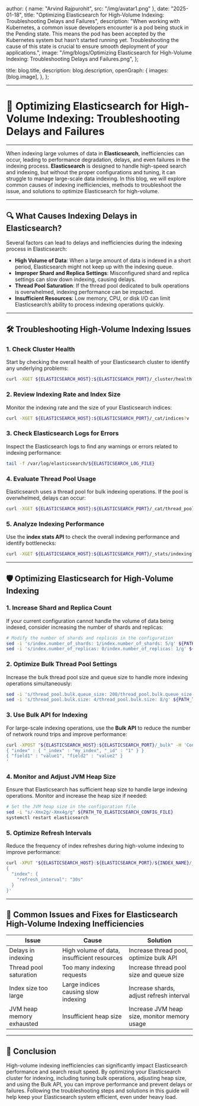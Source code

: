 
  author: { name: "Arvind Rajpurohit", src: "/img/avatar1.png" },
  date: "2025-01-18",
  title: "Optimizing Elasticsearch for High-Volume Indexing: Troubleshooting Delays and Failures",
  description:
    "When working with Kubernetes, a common issue developers encounter is a pod being stuck in the Pending state. This means the pod has been accepted by the Kubernetes system but hasn’t started running yet. Troubleshooting the cause of this state is crucial to ensure smooth deployment of your applications.",
  image:
    "/img/blogs/Optimizing Elasticsearch for High-Volume Indexing: Troubleshooting Delays and Failures.png",
};

  title: blog.title,
  description: blog.description,
  openGraph: {
    images: [blog.image],
  },
};




---
# 🚨 **Optimizing Elasticsearch for High-Volume Indexing: Troubleshooting Delays and Failures**
---

When indexing large volumes of data in **Elasticsearch**, inefficiencies can occur, leading to performance degradation, delays, and even failures in the indexing process. **Elasticsearch** is designed to handle high-speed search and indexing, but without the proper configurations and tuning, it can struggle to manage large-scale data indexing. In this blog, we will explore common causes of indexing inefficiencies, methods to troubleshoot the issue, and solutions to optimize Elasticsearch for high-volume.

---

## 🔍 **What Causes Indexing Delays in Elasticsearch?**

Several factors can lead to delays and inefficiencies during the indexing process in Elasticsearch:
- **High Volume of Data**: When a large amount of data is indexed in a short period, Elasticsearch might not keep up with the indexing queue.
- **Improper Shard and Replica Settings**: Misconfigured shard and replica settings can slow down indexing, causing delays.
- **Thread Pool Saturation**: If the thread pool dedicated to bulk operations is overwhelmed, indexing performance can be impacted.
- **Insufficient Resources**: Low memory, CPU, or disk I/O can limit Elasticsearch’s ability to process indexing operations quickly.

---

## 🛠️ **Troubleshooting High-Volume Indexing Issues**

### 1. **Check Cluster Health**
Start by checking the overall health of your Elasticsearch cluster to identify any underlying problems:
```bash
curl -XGET ${ELASTICSEARCH_HOST}:${ELASTICSEARCH_PORT}/_cluster/health?pretty
```

### 2. **Review Indexing Rate and Index Size**
Monitor the indexing rate and the size of your Elasticsearch indices:
```bash
curl -XGET ${ELASTICSEARCH_HOST}:${ELASTICSEARCH_PORT}/_cat/indices?v
```

### 3. **Check Elasticsearch Logs for Errors**
Inspect the Elasticsearch logs to find any warnings or errors related to indexing performance:
```bash
tail -f /var/log/elasticsearch/${ELASTICSEARCH_LOG_FILE}
```

### 4. **Evaluate Thread Pool Usage**
Elasticsearch uses a thread pool for bulk indexing operations. If the pool is overwhelmed, delays can occur:
```bash
curl -XGET ${ELASTICSEARCH_HOST}:${ELASTICSEARCH_PORT}/_cat/thread_pool?v
```

### 5. **Analyze Indexing Performance**
Use the **index stats API** to check the overall indexing performance and identify bottlenecks:
```bash
curl -XGET ${ELASTICSEARCH_HOST}:${ELASTICSEARCH_PORT}/_stats/indexing?pretty
```

---

## 🛡️ **Optimizing Elasticsearch for High-Volume Indexing**

### 1. **Increase Shard and Replica Count**
If your current configuration cannot handle the volume of data being indexed, consider increasing the number of shards and replicas:
```bash
# Modify the number of shards and replicas in the configuration
sed -i 's/index.number_of_shards: 1/index.number_of_shards: 5/g' ${PATH_TO_ELASTICSEARCH_CONFIG_FILE}
sed -i 's/index.number_of_replicas: 0/index.number_of_replicas: 1/g' ${PATH_TO_ELASTICSEARCH_CONFIG_FILE}
```

### 2. **Optimize Bulk Thread Pool Settings**
Increase the bulk thread pool size and queue size to handle more indexing operations simultaneously:
```bash
sed -i 's/thread_pool.bulk.queue_size: 200/thread_pool.bulk.queue_size: 1000/g' ${PATH_TO_ELASTICSEARCH_CONFIG_FILE}
sed -i 's/thread_pool.bulk.size: 4/thread_pool.bulk.size: 8/g' ${PATH_TO_ELASTICSEARCH_CONFIG_FILE}
```

### 3. **Use Bulk API for Indexing**
For large-scale indexing operations, use the **Bulk API** to reduce the number of network round trips and improve performance:
```bash
curl -XPOST "${ELASTICSEARCH_HOST}:${ELASTICSEARCH_PORT}/_bulk" -H 'Content-Type: application/json' -d'
{ "index" : { "_index" : "my_index", "_id" : "1" } }
{ "field1" : "value1", "field2" : "value2" }
'
```

### 4. **Monitor and Adjust JVM Heap Size**
Ensure that Elasticsearch has sufficient heap size to handle large indexing operations. Monitor and increase the heap size if needed:
```bash
# Set the JVM heap size in the configuration file
sed -i "s/-Xmx2g/-Xmx4g/g" ${PATH_TO_ELASTICSEARCH_CONFIG_FILE}
systemctl restart elasticsearch
```

### 5. **Optimize Refresh Intervals**
Reduce the frequency of index refreshes during high-volume indexing to improve performance:
```bash
curl -XPUT "${ELASTICSEARCH_HOST}:${ELASTICSEARCH_PORT}/${INDEX_NAME}/_settings" -H 'Content-Type: application/json' -d'
{
  "index": {
    "refresh_interval": "30s"
  }
}'
```

---

## 🔄 **Common Issues and Fixes for Elasticsearch High-Volume Indexing Inefficiencies**

| **Issue**                              | **Cause**                                      | **Solution**                                      |
|----------------------------------------|------------------------------------------------|---------------------------------------------------|
| Delays in indexing                     | High volume of data, insufficient resources     | Increase thread pool, optimize bulk API           |
| Thread pool saturation                 | Too many indexing requests                     | Increase thread pool size and queue size          |
| Index size too large                   | Large indices causing slow indexing            | Increase shards, adjust refresh interval          |
| JVM heap memory exhausted              | Insufficient heap size                         | Increase JVM heap size, monitor memory usage      |

---

## 🚀 **Conclusion**

High-volume indexing inefficiencies can significantly impact Elasticsearch performance and search result speed. By optimizing your Elasticsearch cluster for indexing, including tuning bulk operations, adjusting heap size, and using the Bulk API, you can improve performance and prevent delays or failures. Following the troubleshooting steps and solutions in this guide will help keep your Elasticsearch system efficient, even under heavy load.